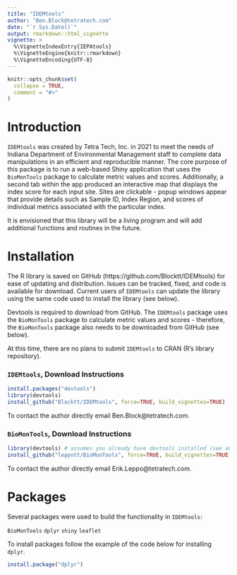 ```yaml
---
title: "IDEMtools"
author: "Ben.Block@tetratech.com"
date: "`r Sys.Date()`"
output: rmarkdown::html_vignette
vignette: >
  %\VignetteIndexEntry{IEPAtools}
  %\VignetteEngine{knitr::rmarkdown}
  %\VignetteEncoding{UTF-8}
---
```


```r
knitr::opts_chunk$set(
  collapse = TRUE,
  comment = "#>"
)
```

# Introduction
`IDEMtools` was created by Tetra Tech, Inc. in 2021 to meet the needs of Indiana Department of Environmental Management staff to complete data manipulations in an efficient and reproducible manner. The core purpose of this package is to run a web-based Shiny application that uses the `BioMonTools` package to calculate metric values and scores. Additionally, a second tab within the app produced an interactive map that displays the index score for each input site. Sites are clickable - popup windows appear that provide details such as Sample ID, Index Region, and scores of individual metrics associated with the particular index. 

It is envisioned that this library will be a living program and will add additional functions and routines in the future.

# Installation
The R library is saved on GitHub (https://github.com/Blocktt/IDEMtools) for ease of updating and distribution.  Issues can be tracked, fixed, and code is available for download.  Current users of `IDEMtools` can update the library using the same code used to install the library (see below).  

Devtools is required to download from GitHub. The `IDEMtools` package uses the `BioMonTools` package to calculate metric values and scores - therefore, the `BioMonTools` package also needs to be downloaded from GitHub (see below).

At this time, there are no plans to submit `IDEMtools` to CRAN (R's library repository).

### `IDEMtools`, Download Instructions

```r
install.packages("devtools")
library(devtools)
install_github("Blocktt/IDEMtools", force=TRUE, build_vignettes=TRUE)
```

To contact the author directly email Ben.Block@tetratech.com.

### `BioMonTools`, Download Instructions

```r
library(devtools) # assumes you already have devtools installed (see above)
install_github("leppott/BioMonTools", force=TRUE, build_vignettes=TRUE)
```

To contact the author directly email Erik.Leppo@tetratech.com.

# Packages
Several packages were used to build the functionality in `IDEMtools`:

`BioMonTools` 
`dplyr`
`shiny`
`leaflet`

To install packages follow the example of the code below for installing `dplyr`.

```r
install.package("dplyr")
```
